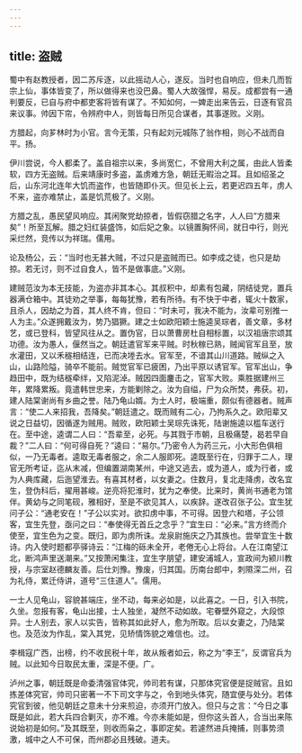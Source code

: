 ```yaml
---
---
---
```

title: 盗贼
---







蜀中有赵教授者，因二苏斥逐，以此摇动人心，遂反。当时也自响应，但未几而哲宗上仙，事体皆变了，所以做得来也没巴鼻。蜀人大故强悍，易反。成都尝有一通判要反，已自与府中都吏客将皆有谋了。不知如何，一婢走出来告云，日逐有官员来议事。帅因下帘，令辨府中人，则皆每日所见合谋者，其事遂败。义刚。

方腊起，向芗林时为小官。言今无策，只有起刘元城陈了翁作相，则心不战而自平。扬。

伊川尝说，今人都柔了。盖自祖宗以来，多尚宽仁，不曾用大利之属，由此人皆柔软，四方无盗贼。后来靖康时多盗，盖虏难方急，朝廷无暇治之耳。且如绍圣之后，山东河北连年大饥而盗作，也皆随即仆灭。但见长上云，若更迟四五年，虏人不来，盗亦难禁止，盖是饥荒极了。义刚。

方腊之乱，愚民望风响应。其闲聚党劫掠者，皆假窃腊之名字，人人曰“方腊来矣”！所至瓦解。腊之妇红装盛饰，如后妃之象。以镜置胸怀间，就日中行，则光采烂然，竞传以为祥瑞。儒用。

论及杨公，云：“当时也无甚大贼，不过只是盗贼而已。如李成之徒，也只是劫掠。若无讨，则不过自食人，皆不是做事底。”义刚。

建贼范汝为本无技能，为盗亦非其本心。其叔积中，却素有包藏，阴结徒党，置兵器满仓箱中。其徒劝之举事，每每犹豫，若有所待。有不快于中者，辄火十数家，且杀人，因劫之为首，其人终不肯，但曰：“时未可，我决不能为，汝辈可别推一人为主。”众遂拥戴汝为，势乃猖獗。建之士如欧阳颖士施逵吴琮者，善文章，多材艺，或已登科，皆望风往从之。置伪官，日以萧曹房杜自相标置，以汉祖唐宗颂其功德。汝为愚人，偃然当之。朝廷遣官军来平贼。时秋稼已熟，贼闻官军且至，放水灌田，又以禾穟相结连，已而决堘去水。官军至，不谙其山川道路。贼纵之入山，山路险隘，骑卒不能前。贼觉官军已疲困，乃出平原以诱官军。官军出山，争趋田中，既为结穟牵绊，又陷泥淖。贼因四面鏖击之，官军大败。乘胜据建州三年，累降累叛。竟遣韩世忠来，方能剿除之。汝为自缢，尸为众所焚，弗获。初，建人陆棠谢尚有乡曲之誉。陆乃龟山婿。为士人时，极端重，颇似有德器者。贼声言：“使二人来招我，吾降矣。”朝廷遣之。既而贼有二心，乃拘系久之。欧阳辈又说之日益切，因循遂为贼用。贼败，欧阳颖士吴琮先诛死，陆谢施逵以槛车送行在。至中途，逵谓二人曰：“吾辈至，必死。与其戮于市朝，且极痛楚，曷若早自裁？”二人曰：“何可得自死？”逵曰：“易尔。”乃密令人为药三元，小大形色俱相似，一乃无毒者。逵取无毒者服之，余二人服即死。逵既至行在，归罪于二人，理官无所考证，迄从末减，但编置湖南某州，中途又逃去，或为道人，或为行者，或为人典库藏，后迤望淮去。有喜其材者，以女妻之。住数月，复北走降虏，改名宜生，登伪科后，擢用甚峻。逆亮将犯淮时，犹为之奉使。比来时，黄尚书通老为馆伴。黄幼与之同笔砚，雅相好，至是不欲见其人，以疾辞。遂改召张子公。宜生犹问子公：“通老安在！”子公以实对。欲扣虏中事，不可得。因登六和塔，子公领客，宜生先登，亟问之曰：“奉使得无首丘之念乎？”宜生曰：“必来。”言方终而介使至，宜生色为之变。既归，即为虏所诛。龙泉尉施庆之乃其族也。尝举宜生十数诗。内入使时题都亭驿诗云：“江梅的砾未全开，老倦无心上将台。人在江南望江北，断鸿声里送潮来。”又按萧闲集注，宜生字朋望，建安浦城人，宣政间为颍川教授，与宗室赵德麟友善。后仕刘豫。豫废，归其国。历南台郎中，刺隰深二州，召为礼侍，累迁侍讲，道号“三住道人”。儒用。

一士人见龟山，容貌甚端庄，坐不动，每来必如是，以此喜之。一日，引入书院，久坐。忽报有客，龟山出接，士人独坐，凝然不动如故。宅眷壁外窥之，大段惊异。士人别去，家人以实告，皆称其如此好人，愈为所取。后以女妻之，乃陆棠也。及范汝为作乱，棠入其党，见矫情饰貌之难信也。过。

李楫寇广西，出榜，约不收民税十年，故从叛者如云，称之为“李王”，反谓官兵为贼。以此知今日取民太重，深是不便。广。

泸州之事，朝廷既是命委清强官体究，帅司若有谋，只那体究官便是捉贼官。且如拣差体究官，帅司只密著一不下司文字与之，令到地头体究，随宜便与处分。若体究官到彼，他见朝廷之意未十分来煎迫，亦须开门放入。但只与之言：“今日之事既是如此，若大兵四合剿灭，亦不难。今亦未能如是，但你这头首人，合当出来陈说始初是如何。”及其既至，则收而枭之，事即定矣。若遽然进兵掩捕，则事势须激，城中之人不可保，而州郡必且残破。道夫。